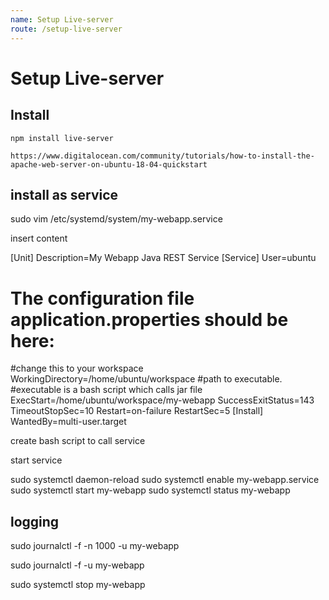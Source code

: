 ```yaml
---
name: Setup Live-server
route: /setup-live-server
---
```


# Setup Live-server

## Install

    npm install live-server

    https://www.digitalocean.com/community/tutorials/how-to-install-the-apache-web-server-on-ubuntu-18-04-quickstart

## install as service


sudo vim /etc/systemd/system/my-webapp.service

insert content 

[Unit]
Description=My Webapp Java REST Service
[Service]
User=ubuntu
# The configuration file application.properties should be here:
#change this to your workspace
WorkingDirectory=/home/ubuntu/workspace
#path to executable. 
#executable is a bash script which calls jar file
ExecStart=/home/ubuntu/workspace/my-webapp
SuccessExitStatus=143
TimeoutStopSec=10
Restart=on-failure
RestartSec=5
[Install]
WantedBy=multi-user.target

create bash script to call service

start service 

sudo systemctl daemon-reload
sudo systemctl enable my-webapp.service
sudo systemctl start my-webapp
sudo systemctl status my-webapp

## logging

sudo journalctl -f -n 1000 -u my-webapp


sudo journalctl -f -u my-webapp



sudo systemctl stop my-webapp